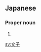 ==Japanese==
{{ja-kanjitab}}

===Proper noun===
{{ja-pos|あやこ|proper}}

# {{given name|female|lang=ja|sort=あやこ}}

[[sv:文子]]